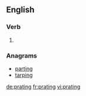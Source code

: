 ==English==

===Verb===
{{head|en|present participle}}

# {{present participle of|prate|lang=en}}

===Anagrams===
* [[parting#English|parting]]
* [[tarping#English|tarping]]

[[de:prating]]
[[fr:prating]]
[[vi:prating]]